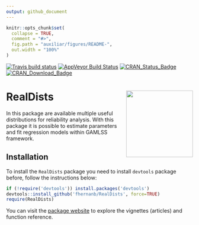 ```yaml
---
output: github_document
---
```


<!-- README.md is generated from README.Rmd. Please edit that file -->

```r
knitr::opts_chunk$set(
  collapse = TRUE,
  comment = "#>",
  fig.path = "auxiliar/figures/README-",
  out.width = "100%"
)
```

[![Travis build status](https://travis-ci.org/fhernanb/RealDists.svg?branch=master)](https://travis-ci.org/fhernanb/RealDists)
[![AppVeyor Build Status](https://ci.appveyor.com/api/projects/status/github/fhernanb/RealDists?branch=master&svg=true)](https://ci.appveyor.com/project/fhernanb/RealDists)
[![CRAN\_Status\_Badge](http://www.r-pkg.org/badges/version-ago/RealDists)](https://cran.r-project.org/package=RealDists)
[![CRAN\_Download\_Badge](http://cranlogs.r-pkg.org/badges/RealDists)](https://cran.r-project.org/package=RealDists) 

# RealDists <img src="auxiliar/figures/logo.png" align="right" height="180" align="right"/>

In this package are available multiple useful distributions for reliability analysis. With this package it is possible to estimate parameters and fit regression models within GAMLSS framework.

## Installation

To install the `RealDists` package you need to install `devtools` package before, follow the instructions below:

```r
if (!require('devtools')) install.packages('devtools')
devtools::install_github('fhernanb/RealDists', force=TRUE)
require(RealDists)
```
You can visit the [package website](https://fhernanb.github.io/RealDists/) to explore the vignettes (articles) and function reference. 
